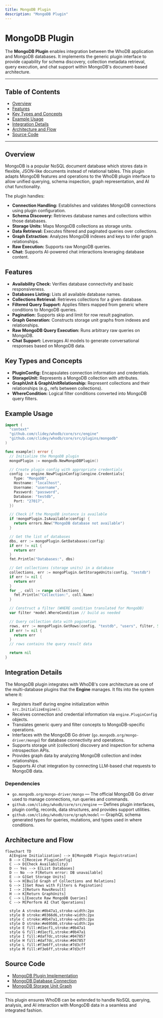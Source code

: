 ```yaml
---
title: MongoDB Plugin
description: "MongoDB Plugin"
---
```

# MongoDB Plugin

The **MongoDB Plugin** enables integration between the WhoDB application and MongoDB databases. It implements the generic plugin interface to provide capability for schema discovery, collection metadata retrieval, query execution, and chat support within MongoDB's document-based architecture.

---

## Table of Contents

- [Overview](#overview)
- [Features](#features)
- [Key Types and Concepts](#key-types-and-concepts)
- [Example Usage](#example-usage)
- [Integration Details](#integration-details)
- [Architecture and Flow](#architecture-and-flow)
- [Source Code](#source-code)

---

## Overview

MongoDB is a popular NoSQL document database which stores data in flexible, JSON-like documents instead of relational tables. This plugin adapts MongoDB features and operations to the WhoDB plugin interface to allow unified querying, schema inspection, graph representation, and AI chat functionality.

The plugin handles:

- **Connection Handling:** Establishes and validates MongoDB connections using plugin configuration.
- **Schema Discovery:** Retrieves database names and collections within those databases.
- **Storage Units:** Maps MongoDB collections as storage units.
- **Data Retrieval:** Executes filtered and paginated queries over collections.
- **Graph Extraction:** Analyzes MongoDB indexes and keys to infer graph relationships.
- **Raw Execution:** Supports raw MongoDB queries.
- **Chat:** Supports AI-powered chat interactions leveraging database content.


## Features

- **Availability Check:** Verifies database connectivity and basic responsiveness.
- **Databases Listing:** Lists all available database names.
- **Collections Retrieval:** Retrieves collections for a given database.
- **Filtered Query Support:** Applies filters mapped from generic where conditions to MongoDB queries.
- **Pagination:** Supports skip and limit for row result pagination.
- **Graph Generation:** Constructs storage unit graphs from indexes and relationships.
- **Raw MongoDB Query Execution:** Runs arbitrary raw queries on MongoDB.
- **Chat Support:** Leverages AI models to generate conversational responses based on MongoDB data.


## Key Types and Concepts

- **PluginConfig:** Encapsulates connection information and credentials.
- **StorageUnit:** Represents a MongoDB collection with attributes.
- **GraphUnit & GraphUnitRelationship:** Represent collections and their relationships (e.g., refs between collections).
- **WhereCondition:** Logical filter conditions converted into MongoDB query filters.


## Example Usage

```go
import (
  "context"
  "github.com/clidey/whodb/core/src/engine"
  "github.com/clidey/whodb/core/src/plugins/mongodb"
)

func example() error {
  // Initialize the MongoDB plugin
  mongoPlugin := mongodb.NewMongoDBPlugin()

  // Create plugin config with appropriate credentials
  config := engine.NewPluginConfig(&engine.Credentials{
    Type: "MongoDB",
    Hostname: "localhost",
    Username: "username",
    Password: "password",
    Database: "testdb",
    Port: "27017",
  })

  // Check if the MongoDB instance is available
  if !mongoPlugin.IsAvailable(config) {
    return errors.New("MongoDB database not available")
  }

  // Get the list of databases
  dbs, err := mongoPlugin.GetDatabases(config)
  if err != nil {
    return err
  }
  fmt.Println("Databases:", dbs)

  // Get collections (storage units) in a database
  collections, err := mongoPlugin.GetStorageUnits(config, "testdb")
  if err != nil {
    return err
  }
  for _, coll := range collections {
    fmt.Println("Collection:", coll.Name)
  }

  // Construct a filter (WHERE condition translated for MongoDB)
  var filter *model.WhereCondition // build as needed

  // Query collection data with pagination
  rows, err := mongoPlugin.GetRows(config, "testdb", "users", filter, 50, 0)
  if err != nil {
    return err
  }
  // rows contains the query result data

  return nil
}
```


## Integration Details

The MongoDB plugin integrates with WhoDB's core architecture as one of the multi-database plugins that the **Engine** manages. It fits into the system where it:

- Registers itself during engine initialization within `src.InitializeEngine()`.
- Receives connection and credential information via `engine.PluginConfig` objects.
- Translates generic query and filter concepts to MongoDB-specific operations.
- Interfaces with the MongoDB Go driver (`go.mongodb.org/mongo-driver/mongo`) for database connectivity and operations.
- Supports storage unit (collection) discovery and inspection for schema introspection APIs.
- Provides graph data by analyzing MongoDB collection and index relationships.
- Supports AI chat integration by connecting LLM-based chat requests to MongoDB data.

### Dependencies

- `go.mongodb.org/mongo-driver/mongo` — The official MongoDB Go driver used to manage connections, run queries and commands.
- `github.com/clidey/whodb/core/src/engine` — Defines plugin interfaces, plugin config, records, data structures, and provides support utilities.
- `github.com/clidey/whodb/core/graph/model` — GraphQL schema generated types for queries, mutations, and types used in where conditions.


## Architecture and Flow

```mermaid
flowchart TD
  A[Engine Initialization] --> B[MongoDB Plugin Registration]
  B --> C[Receive PluginConfig]
  C --> D{Check Availability}
  D -- Yes --> E[List Databases]
  D -- No --> F[Return error: DB unavailable]
  E --> G[Get Storage Units]
  G --> H[Build Graph of Collections and Relations]
  G --> I[Get Rows with Filters & Pagination]
  I --> J[Return RowsResult]
  H --> K[Return GraphUnits]
  C --> L[Execute Raw MongoDB Queries]
  C --> M[Perform AI Chat Operations]
  
  style A stroke:#0b47a1,stroke-width:2px
  style B stroke:#0366d6,stroke-width:2px
  style C stroke:#0b47a1,stroke-width:2px
  style D stroke:#e69500,stroke-width:2px
  style E fill:#d1ecf1,stroke:#0b47a1
  style G fill:#d1ecf1,stroke:#0b47a1
  style I fill:#daf7dc,stroke:#047857
  style H fill:#daf7dc,stroke:#047857
  style L fill:#f3e6ff,stroke:#7d3cff
  style M fill:#f3e6ff,stroke:#7d3cff
```


## Source Code

- [MongoDB Plugin Implementation](https://github.com/clidey/whodb/blob/main/core/src/plugins/mongodb/mongodb.go)
- [MongoDB Database Connection](https://github.com/clidey/whodb/blob/main/core/src/plugins/mongodb/db.go)
- [MongoDB Storage Unit Graph](https://github.com/clidey/whodb/blob/main/core/src/plugins/mongodb/graph.go)


---

This plugin ensures WhoDB can be extended to handle NoSQL querying, analysis, and AI interaction with MongoDB data in a seamless and integrated fashion.
